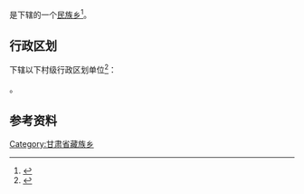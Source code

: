 {{中国乡级行政区|62/12/02/221/000}}

'''{{PAGENAMEBASE}}'''是{{PRC admin/fullname|62/12/02/221/000|3}}下辖的一个[[民族乡|民族乡]]<ref>{{PRC admin/ref sgc|{{PRC admin/parent|62/12/02/221/000}}}}</ref>。

== 行政区划 ==
{{PAGENAMEBASE}}下辖以下村级行政区划单位<ref>{{PRC admin/ref sgc|62/12/02/221/000}}</ref>：

{{PRC admin/children|62/12/02/221/000}}。

== 参考资料 ==
{{reflist}}

{{甘肃行政区划小作品}}
{{PRC admin/navcat|62/12/02/221/000}}
[[Category:甘肃省藏族乡|Category:甘肃省藏族乡]]